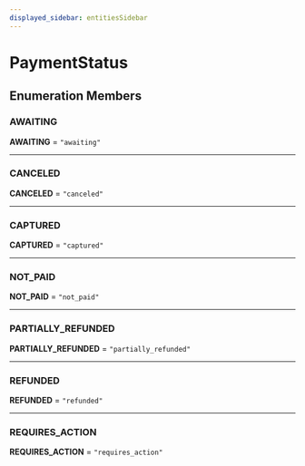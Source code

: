 ```yaml
---
displayed_sidebar: entitiesSidebar
---
```



# PaymentStatus

## Enumeration Members

### AWAITING

 **AWAITING** = ``"awaiting"``

___

### CANCELED

 **CANCELED** = ``"canceled"``

___

### CAPTURED

 **CAPTURED** = ``"captured"``

___

### NOT\_PAID

 **NOT\_PAID** = ``"not_paid"``

___

### PARTIALLY\_REFUNDED

 **PARTIALLY\_REFUNDED** = ``"partially_refunded"``

___

### REFUNDED

 **REFUNDED** = ``"refunded"``

___

### REQUIRES\_ACTION

 **REQUIRES\_ACTION** = ``"requires_action"``
